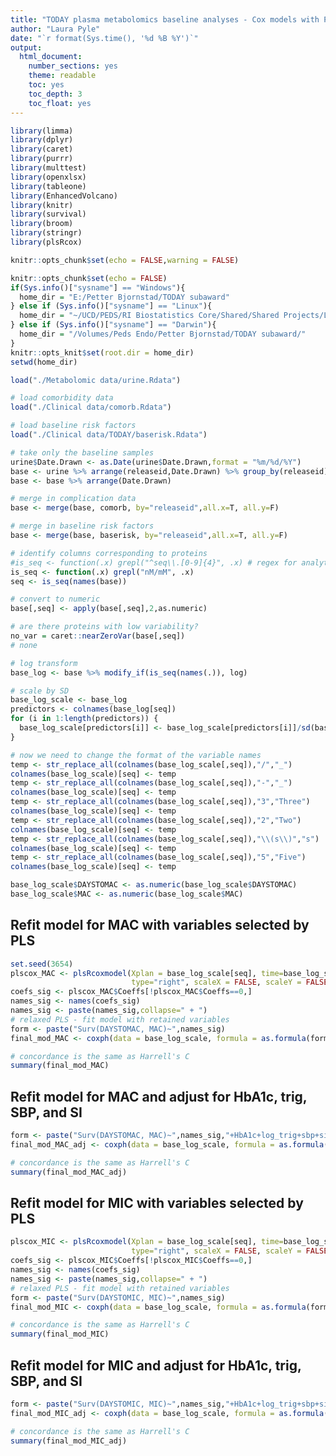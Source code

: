 ```yaml
---
title: "TODAY plasma metabolomics baseline analyses - Cox models with PLS variable selection"
author: "Laura Pyle"
date: "`r format(Sys.time(), '%d %B %Y')`"
output:
  html_document:
    number_sections: yes
    theme: readable
    toc: yes
    toc_depth: 3
    toc_float: yes
---
```


```r
library(limma)
library(dplyr)
library(caret)
library(purrr)
library(multtest)
library(openxlsx)
library(tableone)
library(EnhancedVolcano)
library(knitr)
library(survival)
library(broom)
library(stringr)
library(plsRcox)

knitr::opts_chunk$set(echo = FALSE,warning = FALSE)

knitr::opts_chunk$set(echo = FALSE)
if(Sys.info()["sysname"] == "Windows"){
  home_dir = "E:/Petter Bjornstad/TODAY subaward"
} else if (Sys.info()["sysname"] == "Linux"){
  home_dir = "~/UCD/PEDS/RI Biostatistics Core/Shared/Shared Projects/Laura/Peds Endo/Petter Bjornstad/TODAY subaward/"
} else if (Sys.info()["sysname"] == "Darwin"){
  home_dir = "/Volumes/Peds Endo/Petter Bjornstad/TODAY subaward/"
}
knitr::opts_knit$set(root.dir = home_dir)
setwd(home_dir)
```

```r
load("./Metabolomic data/urine.Rdata")

# load comorbidity data
load("./Clinical data/comorb.Rdata")

# load baseline risk factors
load("./Clinical data/TODAY/baserisk.Rdata")

# take only the baseline samples
urine$Date.Drawn <- as.Date(urine$Date.Drawn,format = "%m/%d/%Y")
base <- urine %>% arrange(releaseid,Date.Drawn) %>% group_by(releaseid) %>% filter(row_number()==1)
base <- base %>% arrange(Date.Drawn)

# merge in complication data
base <- merge(base, comorb, by="releaseid",all.x=T, all.y=F)

# merge in baseline risk factors
base <- merge(base, baserisk, by="releaseid",all.x=T, all.y=F)

# identify columns corresponding to proteins
#is_seq <- function(.x) grepl("^seq\\.[0-9]{4}", .x) # regex for analytes
is_seq <- function(.x) grepl("nM/mM", .x)
seq <- is_seq(names(base))

# convert to numeric
base[,seq] <- apply(base[,seq],2,as.numeric)

# are there proteins with low variability?
no_var = caret::nearZeroVar(base[,seq])
# none

# log transform
base_log <- base %>% modify_if(is_seq(names(.)), log)

# scale by SD
base_log_scale <- base_log
predictors <- colnames(base_log[seq])
for (i in 1:length(predictors)) {
  base_log_scale[predictors[i]] <- base_log_scale[predictors[i]]/sd(base_log[,paste0(predictors[i])])
}

# now we need to change the format of the variable names
temp <- str_replace_all(colnames(base_log_scale[,seq]),"/","_")
colnames(base_log_scale)[seq] <- temp
temp <- str_replace_all(colnames(base_log_scale[,seq]),"-","_")
colnames(base_log_scale)[seq] <- temp
temp <- str_replace_all(colnames(base_log_scale[,seq]),"3","Three")
colnames(base_log_scale)[seq] <- temp
temp <- str_replace_all(colnames(base_log_scale[,seq]),"2","Two")
colnames(base_log_scale)[seq] <- temp
temp <- str_replace_all(colnames(base_log_scale[,seq]),"\\(s\\)","s")
colnames(base_log_scale)[seq] <- temp
temp <- str_replace_all(colnames(base_log_scale[,seq]),"5","Five")
colnames(base_log_scale)[seq] <- temp

base_log_scale$DAYSTOMAC <- as.numeric(base_log_scale$DAYSTOMAC)
base_log_scale$MAC <- as.numeric(base_log_scale$MAC)
```

## Refit model for MAC with variables selected by PLS

```r
set.seed(3654)
plscox_MAC <- plsRcoxmodel(Xplan = base_log_scale[seq], time=base_log_scale$DAYSTOMAC, time2=base_log_scale$MAC, 
                           type="right", scaleX = FALSE, scaleY = FALSE, sparse=TRUE,nt=2)
coefs_sig <- plscox_MAC$Coeffs[!plscox_MAC$Coeffs==0,]
names_sig <- names(coefs_sig)
names_sig <- paste(names_sig,collapse=" + ")
# relaxed PLS - fit model with retained variables
form <- paste("Surv(DAYSTOMAC, MAC)~",names_sig)
final_mod_MAC <- coxph(data = base_log_scale, formula = as.formula(form))
```

```r
# concordance is the same as Harrell's C
summary(final_mod_MAC)
```

## Refit model for MAC and adjust for HbA1c, trig, SBP, and SI

```r
form <- paste("Surv(DAYSTOMAC, MAC)~",names_sig,"+HbA1c+log_trig+sbp+si_1_ins0")
final_mod_MAC_adj <- coxph(data = base_log_scale, formula = as.formula(form))
```

```r
# concordance is the same as Harrell's C
summary(final_mod_MAC_adj)
```

## Refit model for MIC with variables selected by PLS

```r
plscox_MIC <- plsRcoxmodel(Xplan = base_log_scale[seq], time=base_log_scale$DAYSTOMIC, time2=base_log_scale$MIC, 
                           type="right", scaleX = FALSE, scaleY = FALSE, sparse=TRUE,nt=2)
coefs_sig <- plscox_MIC$Coeffs[!plscox_MIC$Coeffs==0,]
names_sig <- names(coefs_sig)
names_sig <- paste(names_sig,collapse=" + ")
# relaxed PLS - fit model with retained variables
form <- paste("Surv(DAYSTOMIC, MIC)~",names_sig)
final_mod_MIC <- coxph(data = base_log_scale, formula = as.formula(form))
```

```r
# concordance is the same as Harrell's C
summary(final_mod_MIC)
```

## Refit model for MIC and adjust for HbA1c, trig, SBP, and SI

```r
form <- paste("Surv(DAYSTOMIC, MIC)~",names_sig,"+HbA1c+log_trig+sbp+si_1_ins0")
final_mod_MIC_adj <- coxph(data = base_log_scale, formula = as.formula(form))
```

```r
# concordance is the same as Harrell's C
summary(final_mod_MIC_adj)
```



